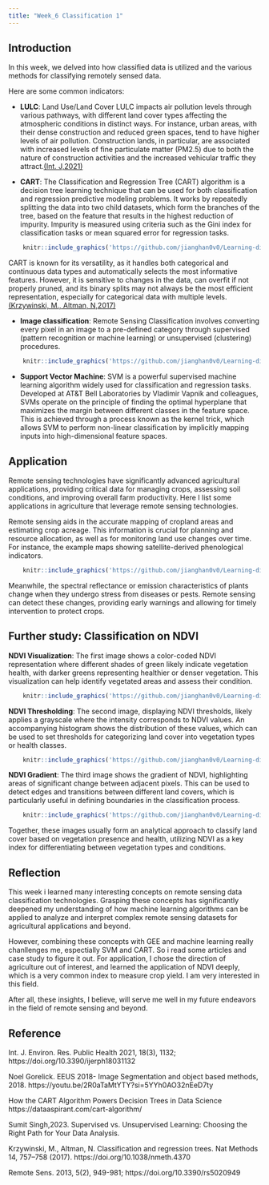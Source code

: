 ```yaml
---
title: "Week_6 Classification 1"
---
```


## Introduction

In this week, we delved into how classified data is utilized and the various methods for classifying remotely sensed data.

Here are some common indicators:

-   **LULC**: Land Use/Land Cover LULC impacts air pollution levels through various pathways, with different land cover types affecting the atmospheric conditions in distinct ways. For instance, urban areas, with their dense construction and reduced green spaces, tend to have higher levels of air pollution. Construction lands, in particular, are associated with increased levels of fine particulate matter (PM2.5) due to both the nature of construction activities and the increased vehicular traffic they attract.[(Int. J,2021)](https://www.mdpi.com/1660-4601/18/3/1132)

-   **CART**: The Classification and Regression Tree (CART) algorithm is a decision tree learning technique that can be used for both classification and regression predictive modeling problems. It works by repeatedly splitting the data into two child datasets, which form the branches of the tree, based on the feature that results in the highest reduction of impurity. Impurity is measured using criteria such as the Gini index for classification tasks or mean squared error for regression tasks.

```r
    knitr::include_graphics('https://github.com/jianghan0v0/Learning-diary-han-jiang/raw/main/images/wk7-1.png')
```

CART is known for its versatility, as it handles both categorical and continuous data types and automatically selects the most informative features. However, it is sensitive to changes in the data, can overfit if not properly pruned, and its binary splits may not always be the most efficient representation, especially for categorical data with multiple levels.[(Krzywinski, M., Altman, N,2017)](https://www.nature.com/articles/nmeth.4370)

-   **Image classification**: Remote Sensing Classification involves converting every pixel in an image to a pre-defined category through supervised (pattern recognition or machine learning) or unsupervised (clustering) procedures.

```r
    knitr::include_graphics('https://github.com/jianghan0v0/Learning-diary-han-jiang/raw/main/images/wk7-2.png')
```

-   **Support Vector Machine**: SVM is a powerful supervised machine learning algorithm widely used for classification and regression tasks. Developed at AT&T Bell Laboratories by Vladimir Vapnik and colleagues, SVMs operate on the principle of finding the optimal hyperplane that maximizes the margin between different classes in the feature space. This is achieved through a process known as the kernel trick, which allows SVM to perform non-linear classification by implicitly mapping inputs into high-dimensional feature spaces.

## Application

Remote sensing technologies have significantly advanced agricultural applications, providing critical data for managing crops, assessing soil conditions, and improving overall farm productivity. Here I list some applications in agriculture that leverage remote sensing technologies.

Remote sensing aids in the accurate mapping of cropland areas and estimating crop acreage. This information is crucial for planning and resource allocation, as well as for monitoring land use changes over time. For instance, the example maps showing satellite-derived phenological indicators.

```r
    knitr::include_graphics('https://github.com/jianghan0v0/Learning-diary-han-jiang/raw/main/images/wk7-3.png')
```

Meanwhile, the spectral reflectance or emission characteristics of plants change when they undergo stress from diseases or pests. Remote sensing can detect these changes, providing early warnings and allowing for timely intervention to protect crops.

## Further study: Classification on NDVI

**NDVI Visualization**: The first image shows a color-coded NDVI representation where different shades of green likely indicate vegetation health, with darker greens representing healthier or denser vegetation. This visualization can help identify vegetated areas and assess their condition.

```r
    knitr::include_graphics('https://github.com/jianghan0v0/Learning-diary-han-jiang/raw/main/images/wk7-ndvi1.png')
```

**NDVI Thresholding**: The second image, displaying NDVI thresholds, likely applies a grayscale where the intensity corresponds to NDVI values. An accompanying histogram shows the distribution of these values, which can be used to set thresholds for categorizing land cover into vegetation types or health classes.

```r
    knitr::include_graphics('https://github.com/jianghan0v0/Learning-diary-han-jiang/raw/main/images/wk7-ndvi2.png')
```

**NDVI Gradient**: The third image shows the gradient of NDVI, highlighting areas of significant change between adjacent pixels. This can be used to detect edges and transitions between different land covers, which is particularly useful in defining boundaries in the classification process.

```r
    knitr::include_graphics('https://github.com/jianghan0v0/Learning-diary-han-jiang/raw/main/images/wk7-ndvi3.png')
```

Together, these images usually form an analytical approach to classify land cover based on vegetation presence and health, utilizing NDVI as a key index for differentiating between vegetation types and conditions.

## Reflection

This week i learned many interesting concepts on remote sensing data classification technologies. Grasping these concepts has significantly deepened my understanding of how machine learning algorithms can be applied to analyze and interpret complex remote sensing datasets for agricultural applications and beyond.

However, combining these concepts with GEE and machine learning really chanllenges me, espectially SVM and CART. So i read some articles and case study to figure it out. For application, I chose the direction of agriculture out of interest, and learned the application of NDVI deeply, which is a very common index to measure crop yield. I am very interested in this field.

After all, these insights, I believe, will serve me well in my future endeavors in the field of remote sensing and beyond.

## Reference

Int. J. Environ. Res. Public Health 2021, 18(3), 1132; https://doi.org/10.3390/ijerph18031132

Noel Gorelick. EEUS 2018- Image Segmentation and object based methods, 2018. https://youtu.be/2R0aTaMtYTY?si=5YYh0AO32nEeD7ty

How the CART Algorithm Powers Decision Trees in Data Science https://dataaspirant.com/cart-algorithm/

Sumit Singh,2023. Supervised vs. Unsupervised Learning: Choosing the Right Path for Your Data Analysis.

Krzywinski, M., Altman, N. Classification and regression trees. Nat Methods 14, 757--758 (2017). https://doi.org/10.1038/nmeth.4370

Remote Sens. 2013, 5(2), 949-981; https://doi.org/10.3390/rs5020949
